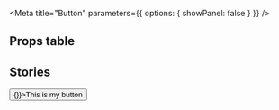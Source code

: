 
<Meta title="Button" parameters={{ options: { showPanel: false } }} />

<MdxHeader
  componentTitle="Button"
  description="The Button component is a fully accessible button intended for use typically as a skeuomorphic button, but many visual styles (kinds) are available."
  packageJson={packageJson}
/>

## Props table

<Props of={Button} />

## Stories

<Preview>
  <Story name="Example - Basic">
    <Button onClick={()=>{}}>This is my button</Button>
  </Story>
</Preview>
